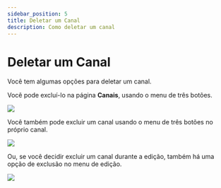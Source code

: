 ```yaml
---
sidebar_position: 5
title: Deletar um Canal
description: Como deletar um canal
---
```


# Deletar um Canal

Você tem algumas opções para deletar um canal.

Você pode excluí-lo na página **Canais**, usando o menu de três botões.

![](https://i.imgur.com/SLP1Axa.png)

Você também pode excluir um canal usando o menu de três botões no próprio canal. 

![](https://i.imgur.com/CNcFzOy.png)

Ou, se você decidir excluir um canal durante a edição, também há uma opção de exclusão no menu de edição.

![](https://i.imgur.com/7F8uSTA.png)
